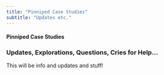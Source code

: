```yaml
---
title: "Pinniped Case Studies"
subtitle: "Updates etc."
---
```


#### Pinniped Case Studies
### Updates, Explorations, Questions, Cries for Help...

This will be info and updates and stuff!

